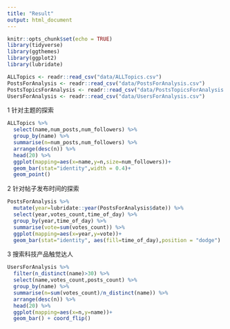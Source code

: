 ```yaml
---
title: "Result"
output: html_document
---
```


```r
knitr::opts_chunk$set(echo = TRUE)
library(tidyverse)
library(ggthemes)
library(ggplot2)
library(lubridate)

ALLTopics <- readr::read_csv("data/ALLTopics.csv")
PostsForAnalysis <- readr::read_csv("data/PostsForAnalysis.csv")
PostsTopicsForAnalysis <- readr::read_csv("data/PostsTopicsForAnalysis.csv")
UsersForAnalysis <- readr::read_csv("data/UsersForAnalysis.csv")
```

1 针对主题的探索
```r
ALLTopics %>% 
  select(name,num_posts,num_followers) %>% 
  group_by(name) %>% 
  summarise(n=num_posts,num_followers) %>% 
  arrange(desc(n)) %>% 
  head(20) %>% 
  ggplot(mapping=aes(x=name,y=n,size=num_followers))+
  geom_bar(stat="identity",width = 0.4)+
  geom_point()
```

2 针对帖子发布时间的探索
```r
PostsForAnalysis %>% 
  mutate(year=lubridate::year(PostsForAnalysis$date)) %>% 
  select(year,votes_count,time_of_day) %>% 
  group_by(year,time_of_day) %>% 
  summarise(vote=sum(votes_count)) %>% 
  ggplot(mapping=aes(x=year,y=vote))+
  geom_bar(stat="identity", aes(fill=time_of_day),position = "dodge")
```

3 搜索科技产品触觉达人
```r
UsersForAnalysis %>% 
  filter(n_distinct(name)>30) %>% 
  select(name,votes_count,posts_count) %>% 
  group_by(name) %>% 
  summarise(n=sum(votes_count)/n_distinct(name)) %>% 
  arrange(desc(n)) %>% 
  head(20) %>% 
  ggplot(mapping=aes(x=n,y=name))+
  geom_bar() + coord_flip()
```